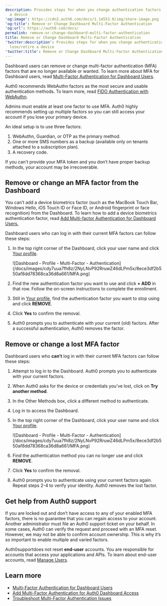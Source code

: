 ```yaml
---
description: Provides steps for when you change authentication factors or lose/retire
  a device
'og:image': https://cdn2.auth0.com/docs/1.14553.0/img/share-image.png
'og:title': Remove or Change Dashboard Multi-Factor Authentication
'og:url': https://auth0.com/docs/
permalink: remove-or-change-dashboard-multi-factor-authentication
title: Remove or Change Dashboard Multi-Factor Authentication
'twitter:description': Provides steps for when you change authentication factors or
  lose/retire a device
'twitter:title': Remove or Change Dashboard Multi-Factor Authentication
---
```

Dashboard users can remove or change <Tooltip tip="Multi-factor authentication (MFA): User authentication process that uses a factor in addition to username and password such as a code via SMS." cta="View Glossary" href="/docs/glossary?term=multi-factor+authentication">multi-factor authentication</Tooltip> (MFA) factors that are no longer available or wanted. To learn more about MFA for Dashboard users, read [Multi-Factor Authentication for Dashboard Users](/docs/get-started/manage-dashboard-access/add-change-remove-mfa).

<Callout icon="file-lines" color="#0EA5E9" iconType="regular">

Auth0 recommends WebAuthn factors as the most secure and usable authentication methods. To learn more, read [FIDO Authentication with WebAuthn](/docs/secure/multi-factor-authentication/fido-authentication-with-webauthn).

</Callout>

<Warning>

Admins must enable at least one factor to use MFA. Auth0 highly recommends setting up multiple factors so you can still access your account if you lose your primary device.

An ideal setup is to use three factors:

1. WebAuthn, Guardian, or OTP as the primary method.
2. One or more SMS numbers as a backup (available only on tenants attached to a subscription plan).
3. A recovery code.

If you can't provide your MFA token and you don’t have proper backup methods, your account may be irrecoverable.

</Warning>

## Remove or change an MFA factor from the Dashboard

<Callout icon="file-lines" color="#0EA5E9" iconType="regular">

You can’t add a device biometrics factor (such as the MacBook Touch Bar, Windows Hello, iOS Touch ID or Face ID, or Android fingerprint or face recognition) from the Dashboard. To learn how to add a device biometrics authentication factor, read [Add Multi-factor Authentication for Dashboard Users.](/docs/get-started/manage-dashboard-access/add-change-remove-mfa/add-mfa)

</Callout>

Dashboard users who can log in with their current MFA factors can follow these steps:

1. In the top right corner of the Dashboard, click your user name and click [Your profile](https://manage.auth0.com/#/profile).

   <Frame>![Dashboard - Profile - Multi-Factor - Authentication](/docs/images/cdy7uua7fh8z/2NyLNvP92RruwZ46dLPm5x/8ece3df2b550af8dd78368ca36d8a661/MFA.png)</Frame>
2. Find the new authentication factor you want to use and click **+ ADD** in that row. Follow the on-screen instructions to complete the enrollment.
3. Still in [Your profile](https://manage.auth0.com/#/profile), find the authentication factor you want to stop using and click **REMOVE**.
4. Click **Yes** to confirm the removal.
5. Auth0 prompts you to authenticate with your current (old) factors. After a successful authentication, Auth0 removes the factor.

## Remove or change a lost MFA factor

Dashboard users who **can’t** log in with their current MFA factors can follow these steps:

1. Attempt to log in to the Dashboard. Auth0 prompts you to authenticate with your current factors.
2. When Auth0 asks for the device or credentials you’ve lost, click on **Try another method**.
3. In the Other Methods box, click a different method to authenticate.
4. Log in to access the Dashboard.
5. In the top right corner of the Dashboard, click your user name and click [Your profile](https://manage.auth0.com/#/profile).

   <Frame>![Dashboard - Profile - Multi-Factor - Authentication](/docs/images/cdy7uua7fh8z/2NyLNvP92RruwZ46dLPm5x/8ece3df2b550af8dd78368ca36d8a661/MFA.png)</Frame>
6. Find the authentication method you can no longer use and click **REMOVE**.
7. Click **Yes** to confirm the removal.
8. Auth0 prompts you to authenticate using your current factors again. Repeat steps 2-4 to verify your identity. Auth0 removes the lost factor.

## Get help from Auth0 support

If you are locked out and don’t have access to any of your enabled MFA factors, there is no guarantee that you can regain access to your account. Another administrator must file an Auth0 support ticket on your behalf. In some cases, Auth0 can verify the request and proceed with an MFA reset. However, we may not be able to confirm account ownership. This is why it’s so important to enable multiple and varied factors.

Auth0supportdoes not reset **end-user** accounts. You are responsible for accounts that access your applications and APIs. To learn about end-user accounts, read [Manage Users](/docs/manage-users).

## Learn more

* [Multi-Factor Authentication for Dashboard Users](/docs/get-started/manage-dashboard-access/add-change-remove-mfa)
* [Add Multi-Factor Authentication for Auth0 Dashboard Access](/docs/get-started/manage-dashboard-access/add-change-remove-mfa/add-mfa)
* [Troubleshoot Multi-Factor Authentication Issues](/docs/troubleshoot/authentication-issues/troubleshoot-mfa-issues)